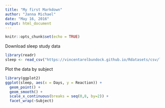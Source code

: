 ```yaml
---
title: "My first Markdown"
author: "Janna Michael"
date: "May 16, 2016"
output: html_document
---
```


```r
knitr::opts_chunk$set(echo = TRUE)
```
Download sleep study data
```r
library(readr)
sleep <- read_csv("https://vincentarelbundock.github.io/Rdatasets/csv/lme4/sleepstudy.csv") # no spaces head(sleep)
```
Plot the data by subject
```r
library(ggplot2)
ggplot(sleep, aes(x = Days, y = Reaction)) + 
  geom_point() + 
  geom_smooth() +
  scale_x_continuous(breaks = seq(0,8, by=2)) +
  facet_wrap(~Subject)
```


